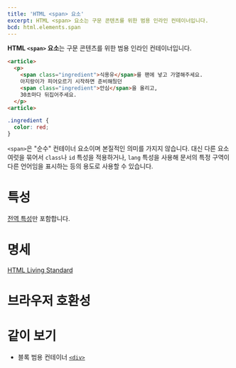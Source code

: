 ```yaml
---
title: 'HTML <span> 요소'
excerpt: HTML <span> 요소는 구문 콘텐츠를 위한 범용 인라인 컨테이너입니다.
bcd: html.elements.span
---
```


**HTML `<span>` 요소**는 구문 콘텐츠를 위한 범용 인라인 컨테이너입니다.

<HTMLDemo height={80}>

```html
<article>
  <p>
    <span class="ingredient">식용유</span>를 팬에 넣고 가열해주세요.
    아지랑이가 피어오르기 시작하면 준비해뒀던
    <span class="ingredient">안심</span>을 올리고,
    30초마다 뒤집어주세요.
  </p>
<article>
```

```css
.ingredient {
  color: red;
}
```

</HTMLDemo>

`<span>`은 "순수" 컨테이너 요소이며 본질적인 의미를 가지지 않습니다. 대신 다른 요소 여럿을 묶어서 `class`나 `id` 특성을 적용하거나, `lang` 특성을 사용해 문서의 특정 구역이 다른 언어임을 표시하는 등의 용도로 사용할 수 있습니다.

# 특성

[전역 특성](/docs/Web/HTML/Global_attributes)만 포함합니다.

# 명세

[HTML Living Standard](https://html.spec.whatwg.org/multipage/text-level-semantics.html#the-span-element)

# 브라우저 호환성

<BrowserCompat data={bcd} />

# 같이 보기

- 블록 범용 컨테이너 [`<div>`](./div)
